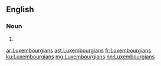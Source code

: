 ==English==

===Noun===
{{head|en|plural}}

# {{plural of|Luxembourgian|lang=en|nocat=1}}

[[ar:Luxembourgians]]
[[ast:Luxembourgians]]
[[fr:Luxembourgians]]
[[ku:Luxembourgians]]
[[mg:Luxembourgians]]
[[nn:Luxembourgians]]